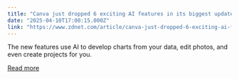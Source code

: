 ```yaml
---
title: "Canva just dropped 6 exciting AI features in its biggest update in years"
date: "2025-04-10T17:00:15.000Z"
link: "https://www.zdnet.com/article/canva-just-dropped-6-exciting-ai-features-in-its-biggest-update-in-years/"
---
```


The new features use AI to develop charts from your data, edit photos, and even create projects for you.

[Read more](https://www.zdnet.com/article/canva-just-dropped-6-exciting-ai-features-in-its-biggest-update-in-years/)
